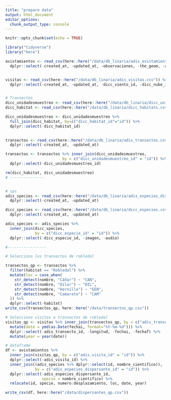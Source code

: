 ```yaml
---
title: "prepare data"
output: html_document
editor_options: 
  chunk_output_type: console
---
```


```r
knitr::opts_chunk$set(echo = TRUE)
```

```r
library("tidyverse")
library("here")
```


```r
avistamientos <- read_csv(here::here("/data/db_linaria/adis_avistamientos.csv")) %>% 
  dplyr::select(-created_at, -updated_at, -observaciones, -the_geom, -accuracy)


visitas <- read_csv(here::here("/data/db_linaria/adis_visitas.csv")) %>% 
  dplyr::select(-created_at, -updated_at, -dicc_viento_id, -dicc_nube_id, -niebla)


# Transectos 
dicc_unidadesmuestreo <- read_csv(here::here("/data/db_linaria/dicc_unidadesmuestreos.csv")) 
dicc_habitat <- read_csv(here::here("/data/db_linaria/dicc_habitats.csv"))

dicc_unidadesmuestreo <- dicc_unidadesmuestreo %>% 
  full_join(dicc_habitat, by=c("dicc_habitat_id"="id")) %>% 
  dplyr::select(-dicc_habitat_id)
  

transectos <- read_csv(here::here("/data/db_linaria/adis_transectos.csv")) %>% 
  dplyr::select(-created_at, -updated_at)

transectos <- transectos %>% inner_join(dicc_unidadesmuestreo, 
                         by = c("dicc_unidadesmuestreo_id" = "id")) %>% 
  dplyr::select(-dicc_unidadesmuestreo_id)

rm(dicc_habitat, dicc_unidadesmuestreo)
# ---------------


# sps 
adis_species <- read_csv(here::here("/data/db_linaria/adis_especies_dispersantes.csv")) %>% 
  dplyr::select(-created_at, -updated_at) 

dicc_species <- read_csv(here::here("/data/db_linaria/dicc_especies.csv")) %>% 
  dplyr::select(-created_at, -updated_at)

adis_species <- adis_species %>% 
  inner_join(dicc_species, 
             by = c("dicc_especie_id" = "id")) %>% 
  dplyr::select(-dicc_especie_id, -imagen, -audio)

#-----------------

# Selecciono los transectos de robledal 

transectos_qp <- transectos %>% 
  filter(habitat == "Robledal") %>% 
  mutate(loc = case_when(
    str_detect(nombre, "Cáñar") ~ "CAN", 
    str_detect(nombre, "Dílar") ~ "DIL",
    str_detect(nombre, "Hornillo") ~ "GEN",
    str_detect(nombre, "Camarate") ~ "CAM"
  )) %>% 
  dplyr::select(-habitat)
write_csv(transectos_qp, here::here("/data/transectos_qp.csv"))

# Selecciono visitas a transectos de robledal 
visitas_qp <- visitas %>% inner_join(transectos_qp, by = c("adis_transecto_id" = "id")) %>% 
  mutate(date = ymd(as.Date(fechai, format="%Y-%m-%d"))) %>% 
  dplyr::select(-adis_transecto_id, -longitud, -fechai, -fechaf) %>% 
  mutate(year = year(date))

# dataframe 
df <- avistamientos %>% 
  inner_join(visitas_qp, by = c("adis_visita_id" = "id")) %>% 
  dplyr::select(-adis_visita_id) %>% 
  inner_join((adis_species %>% dplyr::select(id, nombre_cientifico)), 
             by = c("adis_especies_dispersante_id" = "id")) %>% 
  dplyr::select(-adis_especies_dispersante_id, 
                specie = nombre_cientifico) %>% 
  relocate(id, specie, numero:desplazamiento, loc, date, year)

write_csv(df, here::here("/data/dispersantes_qp.csv"))
```



